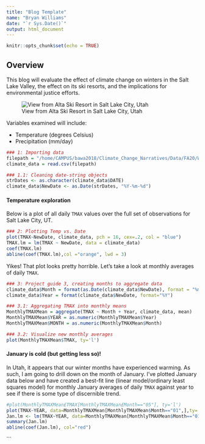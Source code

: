 ```yaml
---
title: "Blog Template"
name: "Bryan Williams"
date: "`r Sys.Date()`"
output: html_document
---
```


```r
knitr::opts_chunk$set(echo = TRUE)
```

## Overview

This blog will evaluate the effect of climate change on winters in the Salt Lake Valley, the effect on its ski resorts, and the implications for environmental justice efforts.

![View from Alta Ski Resort in Salt Lake City, Utah](https://cdn.vox-cdn.com/thumbor/p-x8T_IqgSdQrOzaVw_eZ5_XDQ0=/0x0:2400x1600/920x613/filters:focal(1008x608:1392x992):format(webp)/cdn.vox-cdn.com/uploads/chorus_image/image/66515430/merlin_2094703.7.jpg)

Variables examined will include:

* Temperature (degrees Celsius)
* Precipitation (mm/day)

```r
### 1: Importing data
filepath = "/home/CAMPUS/bawa2018/Climate_Change_Narratives/Data/FA20/Williams_SaltLakeCityUT_data.csv"
climate_data = read.csv(filepath)

### 1.1: Cleaning date-string objects
strDates <- as.character(climate_data$DATE)
climate_data$NewDate <- as.Date(strDates, "%Y-%m-%d")
```

#### Temperature exploration 

Below is a plot of all daily `TMAX` values over the full set of observations for Salt Lake City, UT.

```r
### 2: Plotting Temp vs. Date
plot(TMAX~NewDate, climate_data, pch = 16, cex=.2, col = "blue")
TMAX.lm = lm(TMAX ~ NewDate, data = climate_data) 
coef(TMAX.lm)
abline(coef(TMAX.lm),col ="orange", lwd = 3)
```
Yikes! That plot looks pretty horrible. Let's take a look at monthly averages of daily `TMAX`.

```r
### 3: Project guide 3, creating months to aggregate data
climate_data$Month = format(as.Date(climate_data$NewDate), format = "%m")
climate_data$Year = format(climate_data$NewDate, format="%Y")

### 3.1: Aggregating TMAX into monthly means
MonthlyTMAXMean = aggregate(TMAX ~ Month + Year, climate_data, mean)
MonthlyTMAXMean$YEAR = as.numeric(MonthlyTMAXMean$Year)
MonthlyTMAXMean$MONTH = as.numeric(MonthlyTMAXMean$Month)

### 3.2: Visualize new monthly averages
plot(MonthlyTMAXMean$TMAX, ty='l')
```

#### January is cold (but getting less so)!

In Utah, it appears that our winter months have experienced warming. As such, I am going to drill down on the month of January. I've plotted January data below and have created a best-fit line (linear model/ordinary least squares model) for monthly January averages of daily `TMAX` against year to see if there is some type of discernible trend.

```r
#plot(MonthlyTMAXMean£TMAX[MonthlyTMAXMean£Month=="05"], ty='l')
plot(TMAX~YEAR, data=MonthlyTMAXMean[MonthlyTMAXMean$Month=="01",],ty='l', xlim=c(1950, 2020))
Jan.lm <- lm(TMAX~YEAR, data=MonthlyTMAXMean[MonthlyTMAXMean$Month=="01",])
summary(Jan.lm)
abline(coef(Jan.lm), col="red")

```



```
